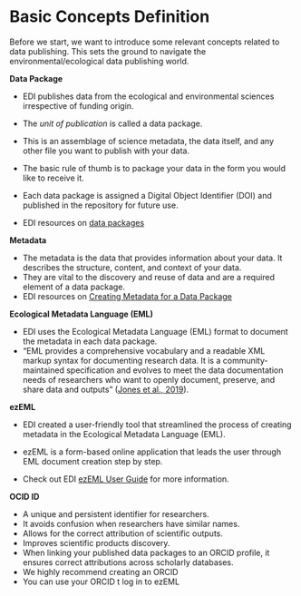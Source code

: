 # Basic Concepts Definition {.unnumbered}

Before we start, we want to introduce some relevant concepts related to data publishing. This sets the ground to navigate the environmental/ecological data publishing world.

**Data Package**

-   EDI publishes data from the ecological and environmental sciences irrespective of funding origin.

-   The *unit of publication* is called a data package.

-   This is an assemblage of science metadata, the data itself, and any other file you want to publish with your data.

-   The basic rule of thumb is to package your data in the form you would like to receive it.

-   Each data package is assigned a Digital Object Identifier (DOI) and published in the repository for future use.

-   EDI resources on [data packages](https://edirepository.org/resources/the-data-package)

**Metadata**

-   The metadata is the data that provides information about your data. It describes the structure, content, and context of your data.
-   They are vital to the discovery and reuse of data and are a required element of a data package.
-   EDI resources on [Creating Metadata for a Data Package](https://edirepository.org/resources/creating-metadata-for-publication)

**Ecological Metadata Language (EML)**

-   EDI uses the Ecological Metadata Language (EML) format to document the metadata in each data package.
-   "EML provides a comprehensive vocabulary and a readable XML markup syntax for documenting research data. It is a community-maintained specification and evolves to meet the data documentation needs of researchers who want to openly document, preserve, and share data and outputs" ([Jones et al., 2019](https://eml.ecoinformatics.org/)).

**ezEML**

-   EDI created a user-friendly tool that streamlined the process of creating metadata in the Ecological Metadata Language (EML).

-   ezEML is a form-based online application that leads the user through EML document creation step by step.

-   Check out EDI [ezEML User Guide](https://ezeml.edirepository.org/eml/user_guide) for more information.

**OCID ID**

-   A unique and persistent identifier for researchers.
-   It avoids confusion when researchers have similar names.
-   Allows for the correct attribution of scientific outputs.
-   Improves scientific products discovery.   
-   When linking your published data packages to an ORCID profile, it ensures correct attributions across scholarly databases.
-   We highly recommend creating an ORCID
-   You can use your ORCID t log in to ezEML 

